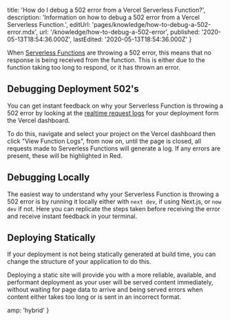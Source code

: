 
  title: 'How do I debug a 502 error from a Vercel Serverless Function?',
  description:
    'Information on how to debug a 502 error from a Vercel Serverless Function.',
  editUrl: 'pages/knowledge/how-to-debug-a-502-error.mdx',
  url: '/knowledge/how-to-debug-a-502-error',
  published: '2020-05-13T18:54:36.000Z',
  lastEdited: '2020-05-13T18:54:36.000Z'
}

When [Serverless Functions](/docs/v2/serverless-functions/introduction) are throwing a 502 error, this means that no response is being received from the function. This is either due to the function taking too long to respond, or it has thrown an error.

## Debugging Deployment 502's

You can get instant feedback on why your Serverless Function is throwing a 502 error by looking at the [realtime request logs](/knowledge/where-are-vercel-logs) for your deployment form the Vercel dashboard.

To do this, navigate and select your project on the Vercel dashboard then click "View Function Logs", from now on, until the page is closed, all requests made to Serverless Functions will generate a log. If any errors are present, these will be highlighted in Red.

## Debugging Locally

The easiest way to understand why your Serverless Function is throwing a 502 error is by running it locally either with `next dev`, if using Next.js, or `now dev` if not. Here you can replicate the steps taken before receiving the error and receive instant feedback in your terminal.

## Deploying Statically

If your deployment is not being statically generated at build time, you can change the structure of your application to do this.

Deploying a static site will provide you with a more reliable, available, and performant deployment as your user will be served content immediately, without waiting for page data to arrive and being served errors when content either takes too long or is sent in an incorrect format.


  amp: 'hybrid'
}
